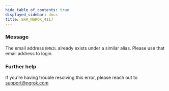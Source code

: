 ```yaml
---
hide_table_of_contents: true
displayed_sidebar: docs
title: ERR_NGROK_4117
---
```




### Message

The email address `EMAIL` already exists under a similar alias. Please use that email address to login.

<ErrorDetails error="err_ngrok_4117" />

### Further help

If you're having trouble resolving this error, please reach out to [support@ngrok.com](mailto:support@ngrok.com?subject=Help%20with%20ERR_NGROK_4117)
